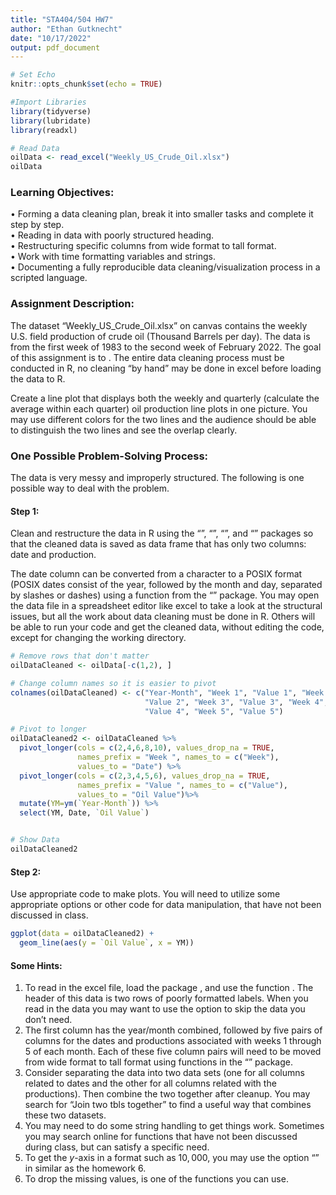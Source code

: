 ---
title: "STA404/504 HW7"
author: "Ethan Gutknecht"
date: "10/17/2022"
output: pdf_document
---

```{r setup, include=FALSE}
# Set Echo
knitr::opts_chunk$set(echo = TRUE)

#Import Libraries
library(tidyverse)
library(lubridate)
library(readxl)

# Read Data
oilData <- read_excel("Weekly_US_Crude_Oil.xlsx")
oilData
```


### Learning Objectives:   
•	Forming a data cleaning plan, break it into smaller tasks and complete it step by step.    
•	Reading in data with poorly structured heading.  
•	Restructuring specific columns from wide format to tall format.  
•	Work with time formatting variables and strings.  
•	Documenting a fully reproducible data cleaning/visualization process in a scripted language.  

### Assignment Description:  
The dataset "Weekly_US_Crude_Oil.xlsx" on canvas contains the weekly U.S. field production of crude oil (Thousand Barrels per day). The data is from the first week of 1983 to the second week of February 2022. The goal of this assignment is to \textbf{clean this data to create time series line plots}. The entire data cleaning process must be conducted in R, no cleaning “by hand” may be done in excel before loading the data to R. 

Create a line plot that displays both the weekly and quarterly (calculate the average within each quarter) oil production line plots in one picture. You may use different colors for the two lines and the audience should be able to distinguish the two lines and see the overlap clearly. 


### One Possible Problem-Solving Process:  
The data is very messy and improperly structured. The following is one possible way to deal with the problem.   

#### Step 1:  
Clean and restructure the data in R using the "\textbf{dplyr}", "\textbf{tidyr}", "\textbf{stringr}", and "\textbf{lubridate}" packages so that the cleaned data is saved as data frame that has only two columns: date and production. 

The date column can be converted from a character to a POSIX format (POSIX dates consist of the year, followed by the month and day, separated by slashes or dashes) using a function from the "\textbf{lubridate}" package. You may open the data file in a spreadsheet editor like excel to take a look at the structural issues, but all the work about data cleaning must be done in R. Others will be able to run your code and get the cleaned data, without editing the code, except for changing the working directory.

```{r}
# Remove rows that don't matter
oilDataCleaned <- oilData[-c(1,2), ]

# Change column names so it is easier to pivot
colnames(oilDataCleaned) <- c("Year-Month", "Week 1", "Value 1", "Week 2",
                              "Value 2", "Week 3", "Value 3", "Week 4",
                              "Value 4", "Week 5", "Value 5")

# Pivot to longer 
oilDataCleaned2 <- oilDataCleaned %>%
  pivot_longer(cols = c(2,4,6,8,10), values_drop_na = TRUE,
               names_prefix = "Week ", names_to = c("Week"),
               values_to = "Date") %>% 
  pivot_longer(cols = c(2,3,4,5,6), values_drop_na = TRUE,
               names_prefix = "Value ", names_to = c("Value"),
               values_to = "Oil Value")%>% 
  mutate(YM=ym(`Year-Month`)) %>% 
  select(YM, Date, `Oil Value`)


# Show Data
oilDataCleaned2
```



#### Step 2:   
Use appropriate \textbf{ggplot()} code to make plots. You will need to utilize some appropriate \textbf{ggplot()} options or other code for data manipulation, that have not been discussed in class.

```{r}
ggplot(data = oilDataCleaned2) +
  geom_line(aes(y = `Oil Value`, x = YM))
```






#### Some Hints:   
1.	To read in the excel file, load the package \textbf{readxl}, and use the function \textbf{read\_excel()}. The header of this data is two rows of poorly formatted labels. When you read in the data you may want to use the \textbf{"skip="} option to skip the data you don’t need.
2.	The first column has the year/month combined, followed by five pairs of columns for the dates and productions associated with weeks 1 through 5 of each month. Each of these five column pairs will need to be moved from wide format to tall format using functions in the "\textbf{tidyr}" package. 
3.	Consider separating the data into two data sets (one for all columns related to dates and the other for all columns related with the productions). Then combine the two together after cleanup. You may search for "Join two tbls together" to find a useful way that combines these two datasets. 
4.	You may need to do some string handling to get things work. Sometimes you may search online for functions that have not been discussed during class, but can satisfy a specific need.
5.	To get the $y$-axis in a format such as $10,000$, you may use the option "\textbf{labels=scales::comma}" in \textbf{scale\_y\_continuous()} similar as the homework 6. 
6. To drop the missing values, \textbf{drop\_na()} is one of the functions you can use.



